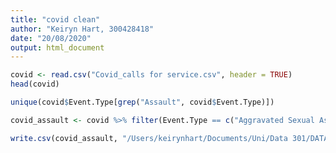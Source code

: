 ```yaml
---
title: "covid clean"
author: "Keiryn Hart, 300428418"
date: "20/08/2020"
output: html_document
---
```




```r
covid <- read.csv("Covid_calls for service.csv", header = TRUE)
head(covid)
```

```r

unique(covid$Event.Type[grep("Assault", covid$Event.Type)])

covid_assault <- covid %>% filter(Event.Type == c("Aggravated Sexual Assault","Non-Aggravated Sexual Assault","Assault not further defined","Common Assault"))

write.csv(covid_assault, "/Users/keirynhart/Documents/Uni/Data 301/DATA301-Group-Project/Data/Covid calls for service cleaned.csv")
```

```r

```

```r

```

```r

```


```r

```


```r

```

